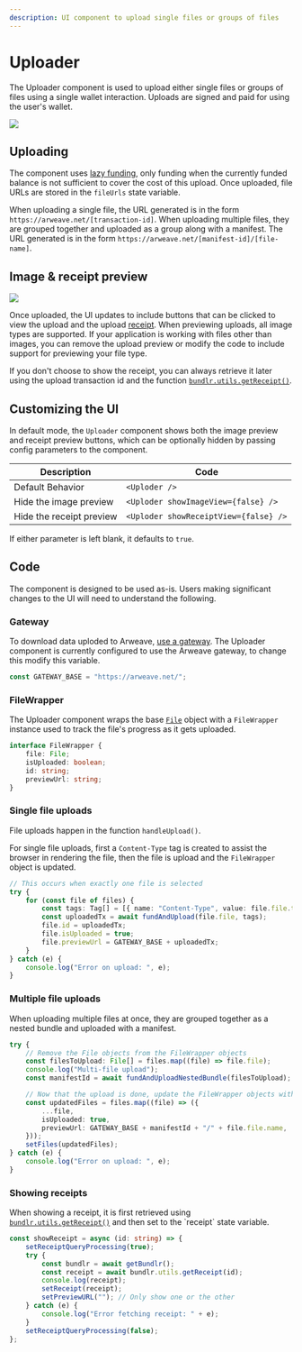 ```yaml
---
description: UI component to upload single files or groups of files
---
```



# Uploader

The Uploader component is used to upload either single files or groups of files using a single wallet interaction. Uploads are signed and paid for using the user's wallet.

<img className="border border-[#FEF4EE] rounded-xl mt-5 md:w-3/6 w-full" src="/img/provenance-toolkit/uploader.png" />

## Uploading

The component uses [lazy funding](/developer-docs/sdk/api/fund#lazy-funding), only funding when the currently funded balance is not sufficient to cover the cost of this upload. Once uploaded, file URLs are stored in the `fileUrls` state variable.

When uploading a single file, the URL generated is in the form `https://arweave.net/[transaction-id]`. When uploading multiple files, they are grouped together and uploaded as a group along with a manifest. The URL generated is in the form `https://arweave.net/[manifest-id]/[file-name]`.

## Image & receipt preview

<img
	className="border border-[#FEF4EE] rounded-xl mt-5 md:w-5/6 w-full"
	src="/img/provenance-toolkit/uploader-view-options.png"
/>

Once uploaded, the UI updates to include buttons that can be clicked to view the upload and the upload [receipt](/learn/receipts). When previewing uploads, all image types are supported. If your application is working with files other than images, you can remove the upload preview or modify the code to include support for previewing your file type.

If you don't choose to show the receipt, you can always retrieve it later using the upload transaction id and the function [`bundlr.utils.getReceipt()`](/developer-docs/sdk/api/utils-getReceipt`).

## Customizing the UI

In default mode, the `Uploader` component shows both the image preview and receipt preview buttons, which can be optionally hidden by passing config parameters to the component.

| Description              | Code                                  |
| ------------------------ | ------------------------------------- |
| Default Behavior         | `<Uploder />`                         |
| Hide the image preview   | `<Uploder showImageView={false} />`   |
| Hide the receipt preview | `<Uploder showReceiptView={false} />` |

If either parameter is left blank, it defaults to `true`.

## Code

The component is designed to be used as-is. Users making significant changes to the UI will need to understand the following.

### Gateway

To download data uploded to Arweave, [use a gateway](/learn/gateways). The Uploader component is currently configured to use the Arweave gateway, to change this modify this variable.

```ts
const GATEWAY_BASE = "https://arweave.net/";
```

### FileWrapper

The Uploader component wraps the base [`File`](https://developer.mozilla.org/en-US/docs/Web/API/File) object with a `FileWrapper` instance used to track the file's progress as it gets uploaded.

```ts filename="components/Uploader.tsx"
interface FileWrapper {
	file: File;
	isUploaded: boolean;
	id: string;
	previewUrl: string;
}
```

### Single file uploads

File uploads happen in the function `handleUpload()`.

For single file uploads, first a `Content-Type` tag is created to assist the browser in rendering the file, then the file is upload and the `FileWrapper` object is updated.

```ts filename="components/Uploader.tsx"
// This occurs when exactly one file is selected
try {
	for (const file of files) {
		const tags: Tag[] = [{ name: "Content-Type", value: file.file.type }];
		const uploadedTx = await fundAndUpload(file.file, tags);
		file.id = uploadedTx;
		file.isUploaded = true;
		file.previewUrl = GATEWAY_BASE + uploadedTx;
	}
} catch (e) {
	console.log("Error on upload: ", e);
}
```

### Multiple file uploads

When uploading multiple files at once, they are grouped together as a nested bundle and uploaded with a manifest.

```ts filename="components/Uploader.tsx"
try {
	// Remove the File objects from the FileWrapper objects
	const filesToUpload: File[] = files.map((file) => file.file);
	console.log("Multi-file upload");
	const manifestId = await fundAndUploadNestedBundle(filesToUpload);

	// Now that the upload is done, update the FileWrapper objects with the preview URL
	const updatedFiles = files.map((file) => ({
		...file,
		isUploaded: true,
		previewUrl: GATEWAY_BASE + manifestId + "/" + file.file.name,
	}));
	setFiles(updatedFiles);
} catch (e) {
	console.log("Error on upload: ", e);
}
```

### Showing receipts

When showing a receipt, it is first retrieved using [`bundlr.utils.getReceipt()`](/developer-docs/sdk/api/utils-getReceipt`) and then set to the `receipt` state variable.

```ts filename="components/Uploader.tsx"
const showReceipt = async (id: string) => {
	setReceiptQueryProcessing(true);
	try {
		const bundlr = await getBundlr();
		const receipt = await bundlr.utils.getReceipt(id);
		console.log(receipt);
		setReceipt(receipt);
		setPreviewURL(""); // Only show one or the other
	} catch (e) {
		console.log("Error fetching receipt: " + e);
	}
	setReceiptQueryProcessing(false);
};
```
